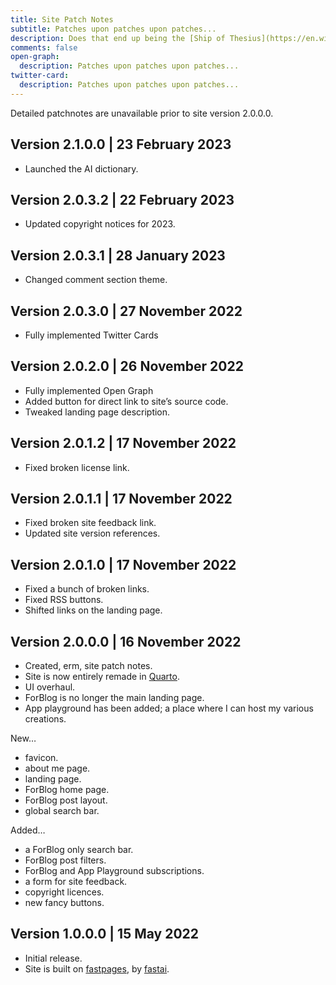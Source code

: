 ```yaml
---
title: Site Patch Notes
subtitle: Patches upon patches upon patches...
description: Does that end up being the [Ship of Thesius](https://en.wikipedia.org/wiki/Ship_of_Theseus)?
comments: false
open-graph:
  description: Patches upon patches upon patches...
twitter-card:
  description: Patches upon patches upon patches...
---
```


:::{.callout-note appearance="simple"}
Detailed patchnotes are unavailable prior to site version 2.0.0.0.
:::

## Version 2.1.0.0 | 23 February 2023

* Launched the AI dictionary.

## Version 2.0.3.2 | 22 February 2023

* Updated copyright notices for 2023.

## Version 2.0.3.1 | 28 January 2023

* Changed comment section theme.

## Version 2.0.3.0 | 27 November 2022

* Fully implemented Twitter Cards

## Version 2.0.2.0 | 26 November 2022

* Fully implemented Open Graph
* Added button for direct link to site's source code.
* Tweaked landing page description.

## Version 2.0.1.2 | 17 November 2022

* Fixed broken license link.

## Version 2.0.1.1 | 17 November 2022

* Fixed broken site feedback link.
* Updated site version references.

## Version 2.0.1.0 | 17 November 2022

* Fixed a bunch of broken links.
* Fixed RSS buttons.
* Shifted links on the landing page.

## Version 2.0.0.0 | 16 November 2022

* Created, erm, site patch notes.
* Site is now entirely remade in [Quarto](https://quarto.org).
* UI overhaul.
* ForBlog is no longer the main landing page.
* App playground has been added; a place where I can host my various creations.

New...

* favicon.
* about me page.
* landing page.
* ForBlog home page.
* ForBlog post layout.
* global search bar.

Added...

* a ForBlog only search bar.
* ForBlog post filters.
* ForBlog and App Playground subscriptions.
* a form for site feedback.
* copyright licences.
* new fancy buttons.

## Version 1.0.0.0 | 15 May 2022

* Initial release.
* Site is built on [fastpages](https://github.com/fastai/fastpages), by [fastai](https://fast.ai).
